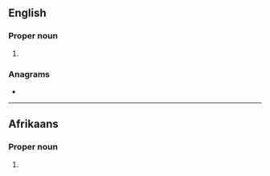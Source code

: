 {{also|hos|HOS|hô|hös|hős|hoš|hoş}}
==English==

===Proper noun===
{{en-proper noun}}

# {{abbreviation of|Hosea|lang=en}}

===Anagrams===
* {{anagrams|en|OHs|Osh|Soh|ohs|osh|sho|sho'|soh}}

----

==Afrikaans==

===Proper noun===
{{af-proper noun}}

# {{lb|af|biblical}} {{abbreviation of|lang=af|Hosea}}